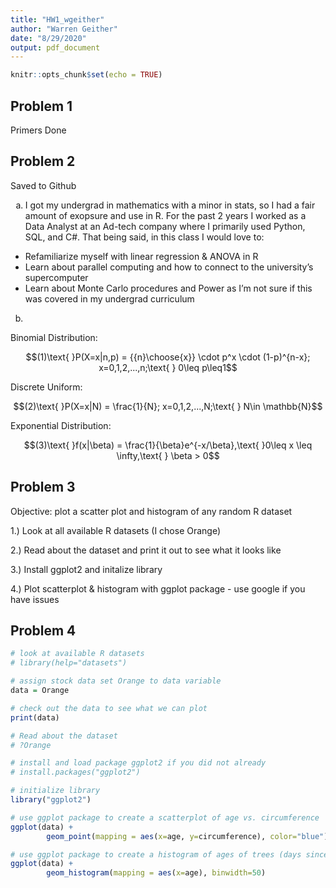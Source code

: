 ```yaml
---
title: "HW1_wgeither"
author: "Warren Geither"
date: "8/29/2020"
output: pdf_document
---
```


```r
knitr::opts_chunk$set(echo = TRUE)
```

## Problem 1
Primers Done

## Problem 2
Saved to Github

a) I got my undergrad in mathematics with a minor in stats, so I had a fair amount of exopsure and use in R. For the past 2 years I worked as a Data Analyst at an Ad-tech company where I primarily used Python, SQL, and C#. That being said, in this class I would love to:
 - Refamiliarize myself with linear regression & ANOVA in R
 - Learn about parallel computing and how to connect to the university's supercomputer
 - Learn about Monte Carlo procedures and Power as I'm not sure if this was covered in my undergrad curriculum
 
 b)
 
Binomial Distribution:
 
$$(1)\text{ }P(X=x|n,p) = {{n}\choose{x}} \cdot p^x \cdot (1-p)^{n-x}; x=0,1,2,...,n;\text{ } 0\leq p\leq1$$

Discrete Uniform:

$$(2)\text{ }P(X=x|N) = \frac{1}{N}; x=0,1,2,...,N;\text{ } N\in \mathbb{N}$$

Exponential Distribution:

$$(3)\text{ }f(x|\beta) = \frac{1}{\beta}e^{-x/\beta},\text{ }0\leq x \leq \infty,\text{ } \beta > 0$$

## Problem 3

Objective: plot a scatter plot and histogram of any random R dataset

1.) Look at all available R datasets (I chose Orange)

2.) Read about the dataset and print it out to see what it looks like

3.) Install ggplot2 and initalize library

4.) Plot scatterplot & histogram with ggplot package - use google if you have issues

## Problem 4
```r
# look at available R datasets
# library(help="datasets")

# assign stock data set Orange to data variable
data = Orange

# check out the data to see what we can plot
print(data)

# Read about the dataset
# ?Orange
```
```r
# install and load package ggplot2 if you did not already
# install.packages("ggplot2")

# initialize library
library("ggplot2")

# use ggplot package to create a scatterplot of age vs. circumference
ggplot(data) +
        geom_point(mapping = aes(x=age, y=circumference), color="blue")
```

```r
# use ggplot package to create a histogram of ages of trees (days since 1968/12/31)
ggplot(data) +
        geom_histogram(mapping = aes(x=age), binwidth=50)
```


